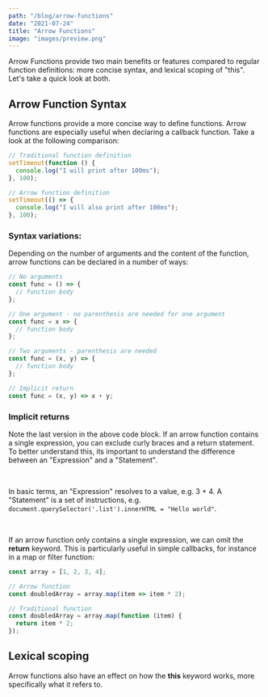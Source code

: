 ```yaml
---
path: "/blog/arrow-functions"
date: "2021-07-24"
title: "Arrow Functions"
image: "images/preview.png"
---
```


Arrow Functions provide two main benefits or features compared to regular function definitions: more concise syntax, and lexical scoping of "this". Let's take a quick look at both.

## Arrow Function Syntax

Arrow functions provide a more concise way to define functions. Arrow functions are especially useful when declaring a callback function. Take a look at the following comparison:

```javascript
// Traditional function definition
setTimeout(function () {
  console.log("I will print after 100ms");
}, 100);

// Arrow function definition
setTimeout(() => {
  console.log("I will also print after 100ms");
}, 100);
```

### Syntax variations:

Depending on the number of arguments and the content of the function, arrow functions can be declared in a number of ways:

```javascript
// No arguments
const func = () => {
  // function body
};

// One argument - no parenthesis are needed for one argument
const func = x => {
  // function body
};

// Two arguments - parenthesis are needed
const func = (x, y) => {
  // function body
};

// Implicit return
const func = (x, y) => x + y;
```

### Implicit returns

Note the last version in the above code block. If an arrow function contains a single expression, you can exclude curly braces and a return statement. To better understand this, its important to understand the difference between an "Expression" and a "Statement".

<br />

In basic terms, an "Expression" resolves to a value, e.g. 3 + 4. A "Statement" is a set of instructions, e.g. `document.querySelector('.list').innerHTML = "Hello world"`.

<br />

If an arrow function only contains a single expression, we can omit the **return** keyword. This is particularly useful in simple callbacks, for instance in a map or filter function:

```javascript
const array = [1, 2, 3, 4];

// Arrow function
const doubledArray = array.map(item => item * 2);

// Traditional function
const doubledArray = array.map(function (item) {
  return item * 2;
});
```

## Lexical scoping

Arrow functions also have an effect on how the **this** keyword works, more specifically what it refers to.

<!--

## Lexical scoping of this

In the context of _functions_ and _this_, lexical scoping basically means that a function gets it’s value of _this_ from the surrounding code (the actual definition is much more complicated and involves how the JavaScript engine compiles code at run-time).

Normal functions get their value of _this_ from the context in which they are **called**. This means that if we want to access the _this_ keyword from the context in which the function was **defined**, we would have to bind _this_ to the function using the _.bind(this)_ method.

**Arrow functions** get their value of _this_ from the context in which they are **defined**. _This_ cannot be bound to an **arrow function**.

Don’t worry if this doesn’t make much sense, it probably just means that you haven’t had to deal with lexical scoping yet. But if you run into problems using _this_, or see code that uses the _.bind(this)_ method, or you see _var that = this_ then it’s likely that you are running into problems with the scoping of _this_. In that case, using **arrow functions** may solve your problems.

In summary, using **arrow functions** can help us write cleaner, more concise code. Hopefully this article has also helped you to understand how **arrow functions** work with the _this_ keyword.

I love using arrow functions. But just remember that not every function can or should be written as an **arrow function**. An example of this is when declaring methods for an object, which we’ll look at in the next article. -->
